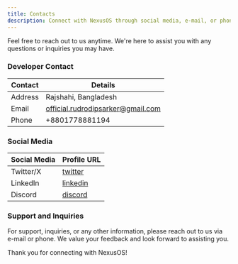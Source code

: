 ```yaml
---
title: Contacts
description: Connect with NexusOS through social media, e-mail, or phone number. We're here to assist you!
---
```


<Callout>
  Feel free to reach out to us anytime. We're here to assist you with any questions or inquiries you may have.
</Callout>

### Developer Contact

| Contact  | Details                            |
| -------- | ---------------------------------- |
| Address  | Rajshahi, Bangladesh               |
| Email    | official.rudrodipsarker@gmail.com  |
| Phone    | +8801778881194                     |

### Social Media

| Social Media  | Profile URL                                                      |
| ------------- | ---------------------------------------------------------------- |
| Twitter/X     | [twitter](https://twitter.com/rds_agi)                           |
| LinkedIn      | [linkedin](https://www.linkedin.com/in/rudrodip-sarker-964392262)|
| Discord       | [discord](https://discordapp.com/users/841126921886498817)       |


### Support and Inquiries

For support, inquiries, or any other information, please reach out to us via e-mail or phone. We value your feedback and look forward to assisting you.

Thank you for connecting with NexusOS!
